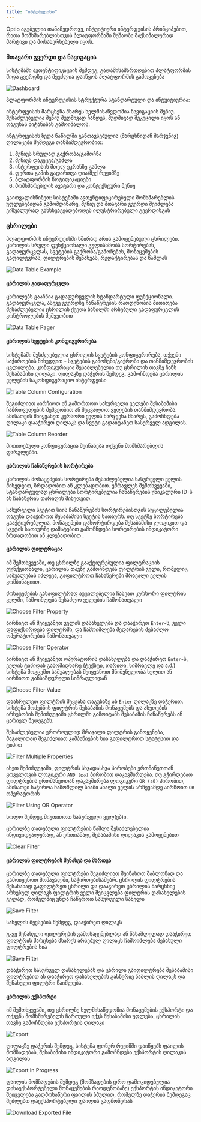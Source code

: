 ```yaml
---
title: "ინტერფეისი"
---
```


Optio აგებულია თანამედროვე, ინტუიტიური ინტერფეისის პრინციპებით, რათა მომხმარებლისთვის პლატფორმაში მუშაობა მაქსიმალურად მარტივი და მოსახერხებელი იყოს.

### მთავარი გვერდი და ნავიგაცია

სისტემაში ავთენტიფიკაციის შემდეგ, გადამისამართდებით პლატფორმის შიდა გვერდზე და შეუძლია დაიწყოს პლატფორმის გამოყენება

<img src="/images/dashboard.png" alt="Dashboard" className="rounded-lg" />

პლატფორმის ინტერფეისის სტრუქტურა სტანდარტული და ინტუიტიურია:

ინტერფეისის მარცხენა მხარეს ხელმისაწვდომია ნავიგაციის მენიუ. შესაძლებელია მენიუ მუდმივად ჩანდეს, მუდმივად შეკეცილი იყოს ან თაგუნას მიტანისას გამოიშალოს.

ინტერფეისის ზედა ნაწილში განთავსებულია (მარცხნიდან მარჯვნივ) ღილაკები შემდეგი თანმიმდევრობით:

1. <Icon icon="menu" /> მენიუს სრულად გაქრობა/გამოჩნა
2. <Icon icon="arrow-left-right" /> მენიუს დაკეცვა/გაშლა
3. <Icon icon="expand" /> ინტერფეისის მთელ ეკრანზე გაშლა
4. <Icon icon="moon" /> ფერთა გამის გადართვა ღია/მუქ რეჟიმზე
5. <Icon icon="bell" /> პლატფორმის ნოტიფიკაციები
6. <Icon icon="circle-user" /> მომხმარებლის ავატარი და კონტექსტური მენიუ

<Note>გაითვალისწინეთ: სისტემაში ავთენტიფიცირებული მომხმარებლის უფლებებიდან გამომდინარე, მენიუ და მთავარი გვერდი შეიძლება ვიზუალურად განსხვავებდებოდეს ილუსტრირებული გვერდისგან</Note>

### ცხრილები

პლატფორმის ინტერფეისში ხშირად არის გამოყენებული ცხრილები. ცხრილის სრული ფუნქციონალი გულისხმობს სორტირებას, გადაფურცვლას, სვეტების გაქრობა/გამოჩენას, მონაცემების გაფილტვრას, ფილტრების შენახვას, რედაქტირებას და წაშლას

<img 
  src="/images/list_example.png" 
  alt="Data Table Example"
  className="rounded-lg"
/>

#### ცხრილის გადაფურცვლა

ცხრილებს გააჩნია გადაფურცვლის სტანდარტული ფუნქციონალი. გადაფურცვლა, ასევე გვერდზე ჩანაწერების რაოდენობის მითითება შესაძლებელია ცხრილის ქვედა ნაწილში არსებული გადაფურცვლის კონტროლების მეშვეობით

<img 
  src="/images/paging_footer.png" 
  alt="Data Table Pager"
  className="rounded-lg"
/>

#### ცხრილის სვეტების კონფიგურირება

სისტემაში შესძლებელია ცხრილის სვეტების კონფიგურირება, თქვენი საჭიროების მიხედვით - სვეტების გამოჩენა/გაქრობა და თანმიმდევრობის ცვლილება. კონფიგურაცია შესაძლებელია თუ ცხრილის თავზე ჩანს შესაბამისი <Icon icon="tally-4" /> ღილაკი. ღილაკზე დაჭერის შემდეგ, გამოჩნდება ცხრილის ველების საკონფიგურაციო ინტერფეისი

<img 
  src="/images/table_column_config.png" 
  alt="Table Column Configuration"
  className="rounded-lg"
/>

შეგიძლიათ აირჩიოთ ან გამორთოთ სასურველი ველები შესაბამისი ჩამრთველების მეშვეობით ან შეცვალოთ ველების თანმიმდევრობა. ამისათვის მიიყვანეთ კურსორი ველის მარჯვენა მხარეს, გამოჩნდება ღილაკი <Icon icon="grip-vertical" /> დააჭირეთ ღილაკს და სვეტი გადაიტანეთ სასურველ ადგილას.

<img 
  src="/images/table_column_reorder.png" 
  alt="Table Column Reorder"
  className="rounded-lg"
/>

მითითებული კონფიგურაცია შეინახება თქვენი მომხმარებლის ფარგლებში. 

#### ცხრილის ჩანაწერების სორტირება

ცხრილის მონაცემების სორტირება შესაძლებელია სასურველი ველის მიხედვით, ზრდადობით ან კლებადობით. უმრავლეს შემთხვევაში, სტანდარტულად ცხრილები სორტირებულია ჩანაწერების უნიკალური ID-ს ან ჩანაწერის თარიღის მიხედვით. 

სასურველი სვეტით სიის ჩანაწერების სორტირებისთვის აუცილებელია თაგუნა დააჭიროთ შესაბამისი სვეტის სათაურს. თუ სვეტზე სორტირება გააქტიურებულია, მონაცემები დასორტირდება შესაბამისი ლოგიკით და სვეტის სათაურზე დამატებით გამოჩნდება სორტირების ინდიკატორი ზრდადობით <Icon icon="chevron-up" /> ან კლებადობით <Icon icon="chevron-down" />.

#### ცხრილის ფილტრაცია

იმ შემთხვევაში, თუ ცხრილზე გააქტიურებულია ფილტრაციის ფუნქციონალი, ცხრილის თავზე გამოჩნდება ფილტრის ველი, რომელიც საშუალებას იძლევა, გაფილტროთ ჩანაწერები მრავალი ველის კომბინაციით. 

მონაცემების გასაფილტრად აუცილებელია ჩასვათ კურსორი ფილტრის ველში, ჩამოიშლება შესაძლო ველების ჩამონათვალი

<img 
  src="/images/filter_choose_property.png" 
  alt="Choose Filter Property"
  className="rounded-lg"
/>

აირჩიეთ ან შეიყვანეთ ველის დასახელება და დააჭირეთ `Enter`-ს, ველი დაფიქსირდება ფილტრში, და ჩამოიშლება შედარების შესაძლო ოპერატორების ჩამონათვალი

<img 
  src="/images/filter_choose_logic.png" 
  alt="Choose Filter Operator"
  className="rounded-lg"
/>

აირჩიეთ ან შეიყვანეთ ოპერატორის დასახელება და დააჭირეთ `Enter`-ს, ველის ტიპიდან გამომიდნარე (ტექსტი, თარიღი, სიმრავლე და ა.შ.) სისტემა მოგცემთ საშუალებას შეიყვანოთ მნიშვნელობა ხელით ან აირჩიოთ განსაზღვრული სიმრავლიდან

<img 
  src="/images/filter_choose_value.png" 
  alt="Choose Filter Value"
  className="rounded-lg"
/>

დაასრულეთ ფილტრის შეყვანა თაგუნაზე ან `Enter` ღილაკზე დაჭერით. სისტემა მოძებნის ფილტრის შესაბამის მონაცემებს და ასეთების არსებობის შემთხვევაში ცხრილში გამოიტანს შესაბამის ჩანაწერებს ან ცარიელ შედეგებს.

შესაძლებელია ერთროულად მრავალი ფილტრის გამოყენება, მაგალითად შეგიძლიათ კამპანიების სია გაფილტროთ სტატუსით და ტიპით

<img 
  src="/images/filter_multiple.png" 
  alt="Filter Multiple Properties"
  className="rounded-lg"
/>

ასეთ შემთხვევაში, ფილტრის სხვადასხვა პირობები ერთმანეთთან ყოველთვის ლოგიკური `AND (და)` პირობით დაკავშირდება. თუ გჭირდებათ ფილტრების ერთმანეთთან დაკავშირება ლოგიკური `OR (ან)` პირობით, ამისათვი საჭიროა ჩამოშლილ სიაში ახალი ველის არჩევამდე აირჩოით `OR` ოპერატორის

<img 
  src="/images/filter_or_logic.png" 
  alt="Filter Using OR Operator"
  className="rounded-lg"
/>

ხოლო შემდეგ მიუთითოთ სასურველი ველ(ებ)ი.

ცხრილზე დადებული ფილტრების წაშლა შესაძლებელია ინდივიდუალურად, ან ერთიანად, შესაბამისი ღილაკის გამოყენებით

<img 
  src="/images/filter_clear.png" 
  alt="Clear Filter"
  className="rounded-lg"
/>

#### ცხრილის ფილტრების შენახვა და მართვა

ცხრილზე დადებული ფილტრები შეგიძლიათ შეინახოთ შაბლონად და გამოიყენოთ მომავალში, საჭიროებისამებრ. ცხრილის ფილტრების შესანახად გაფილტრეთ ცხრილი და დააჭირეთ ცხრილის მარცხნივ არსებულ ღილაკს <Icon icon="bookmark-plus" /> ფილტრის ველი შეიცვლება ფილტრის დასახელების ველად, რომელშიც უნდა ჩაწეროთ სასურველი სახელი

<img 
  src="/images/filter_save_new.png" 
  alt="Save Filter"
  className="rounded-lg"
/>

სახელის შევსების შემდეგ, დააჭირეთ ღილაკს <Icon icon="circle-check" />

უკვე შენახული ფილტრების გამოსაყენებლად ან წასაშლელად დააჭირეთ ფილტრის მარცხენა მხარეს არსებულ ღილაკს <Icon icon="list-filter" /> ჩამოიშლება შენახული ფილტრების სია

<img 
  src="/images/filter_saved_manage.png" 
  alt="Save Filter"
  className="rounded-lg"
/>

დააჭირეთ სასურველ დასახელებას და ცხრილი გაიფილტრება შესაბამისი ფილტრებით ან დააჭირეთ დასახელების გასწვრივ წაშლის ღილაკს <Icon icon="trash" /> და შენახული ფილტრი წაიშლება.

#### ცხრილის ექსპორტი

იმ შემთხვევაში, თუ ცხრილზე ხელმისაწვდომია მონაცემების ექსპორტი და თქვენს მომხმარებელს ჩართული აქვს შესაბამისი უფლება, ცხრილის თავზე გამოჩნდება ექსპორტის ღილაკი

<img 
  src="/images/table_export.png" 
  alt="Export"
  className="rounded-lg"
/>

ღილაკზე დაჭერის შემდეგ, სისტემა ფონურ რეჟიმში დაიწყებს ფაილის მომზადებას, შესაბამისი ინდიკატორი გამოჩნდება ექსპორტის ღილაკის ადგილას

<img 
  src="/images/table_exporting.png" 
  alt="Export In Progress"
  className="rounded-lg"
/>

ფაილის მომზადების შემდეგ (მომზადების დრო დამოკიდებულია დასაექსპორტებელი მონაცემების რაოდენობაზე) ექსპორტის ინდიკატორი შეიცვლება გადმოსაწერი ფაილის ბმულით, რომელზე დაჭერის შემდეგაც შეძლებთ დაექსპორტებული ფაილის გადმოწერას

<img 
  src="/images/table_export_download.png" 
  alt="Download Exported File"
  className="rounded-lg"
/>